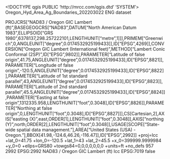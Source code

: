<!DOCTYPE qgis PUBLIC 'http://mrcc.com/qgis.dtd' 'SYSTEM'>
<qgis version="3.32.3-Lima">
  <identifier>Oregon_Hyd_Area_Ag_Boundaries_202203022</identifier>
  <parentidentifier></parentidentifier>
  <language>ENG</language>
  <type>dataset</type>
  <title>Oregon_Hyd_Area_Ag_Boundaries_202203022</title>
  <abstract></abstract>
  <contact>
    <name></name>
    <organization></organization>
    <position></position>
    <voice></voice>
    <fax></fax>
    <email></email>
    <role></role>
  </contact>
  <links/>
  <dates/>
  <fees></fees>
  <encoding></encoding>
  <crs>
    <spatialrefsys nativeFormat="Wkt">
      <wkt>PROJCRS["NAD83 / Oregon GIC Lambert (ft)",BASEGEOGCRS["NAD83",DATUM["North American Datum 1983",ELLIPSOID["GRS 1980",6378137,298.257222101,LENGTHUNIT["metre",1]]],PRIMEM["Greenwich",0,ANGLEUNIT["degree",0.0174532925199433]],ID["EPSG",4269]],CONVERSION["Oregon GIC Lambert (International feet)",METHOD["Lambert Conic Conformal (2SP)",ID["EPSG",9802]],PARAMETER["Latitude of false origin",41.75,ANGLEUNIT["degree",0.0174532925199433],ID["EPSG",8821]],PARAMETER["Longitude of false origin",-120.5,ANGLEUNIT["degree",0.0174532925199433],ID["EPSG",8822]],PARAMETER["Latitude of 1st standard parallel",43,ANGLEUNIT["degree",0.0174532925199433],ID["EPSG",8823]],PARAMETER["Latitude of 2nd standard parallel",45.5,ANGLEUNIT["degree",0.0174532925199433],ID["EPSG",8824]],PARAMETER["Easting at false origin",1312335.958,LENGTHUNIT["foot",0.3048],ID["EPSG",8826]],PARAMETER["Northing at false origin",0,LENGTHUNIT["foot",0.3048],ID["EPSG",8827]]],CS[Cartesian,2],AXIS["easting (X)",east,ORDER[1],LENGTHUNIT["foot",0.3048]],AXIS["northing (Y)",north,ORDER[2],LENGTHUNIT["foot",0.3048]],USAGE[SCOPE["State-wide spatial data management."],AREA["United States (USA) - Oregon."],BBOX[41.98,-124.6,46.26,-116.47]],ID["EPSG",2992]]</wkt>
      <proj4>+proj=lcc +lat_0=41.75 +lon_0=-120.5 +lat_1=43 +lat_2=45.5 +x_0=399999.9999984 +y_0=0 +ellps=GRS80 +towgs84=0,0,0,0,0,0,0 +units=ft +no_defs</proj4>
      <srsid>957</srsid>
      <srid>2992</srid>
      <authid>EPSG:2992</authid>
      <description>NAD83 / Oregon GIC Lambert (ft)</description>
      <projectionacronym>lcc</projectionacronym>
      <ellipsoidacronym>EPSG:7019</ellipsoidacronym>
      <geographicflag>false</geographicflag>
    </spatialrefsys>
  </crs>
  <extent>
    <spatial minx="0" maxx="0" maxy="0" maxz="0" crs="EPSG:2992" minz="0" dimensions="2" miny="0"/>
    <temporal>
      <period>
        <start></start>
        <end></end>
      </period>
    </temporal>
  </extent>
</qgis>
